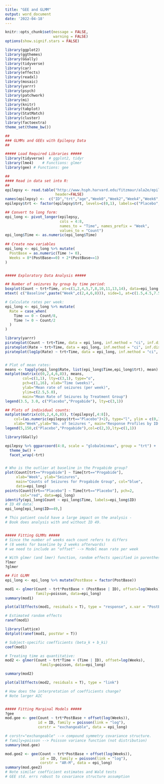 ---
title: "GEE and GLMM"
output: word_document
date: '2022-04-18'
---

```{r setup, include=FALSE}
knitr::opts_chunk$set(message = FALSE,
                      warning = FALSE)
options(show.signif.stars = FALSE)

library(ggplot2)
library(ggthemes)
library(GGally)
library(tidyverse)
library(car)
library(effects)
library(readxl)
library(mosaic)
library(yarrr)
library(psych)
library(patchwork)
library(mi)
library(knitr)
library(tabplot)
library(StatMatch)
library(cluster)
library(factoextra)
theme_set(theme_bw()) 
```


```{r warning = F, message = F, fig.width = 10, fig.height = 10}

##
### GLMMs and GEEs with Epilepsy Data
##

##### Load Required Libraries #####
library(tidyverse)  # ggplot2, tidyr
library(lme4)    # Functions: glmer
library(gee) # Functions: gee

##
#### Read in data set into R:
##
epilepsy <- read.table("http://www.hsph.harvard.edu/fitzmaur/ala2e/epilepsy.dat", 
                       header=FALSE)
names(epilepsy) <-	c("ID","trt","age","Week0","Week2","Week4","Week6","Week8")
epilepsy$trt <- factor(epilepsy$trt, levels=c(0,1), labels=c("Placebo","Progabide"))

## Convert to long form:
epi_long <- pivot_longer(epilepsy,
                         cols = 4:8,
                         names_to = "Time", names_prefix = "Week",
                         values_to = "Count")
epi_long$Time <- as.numeric(epi_long$Time)
  
## Create new variables
epi_long <- epi_long %>% mutate(
  PostBase = as.numeric(Time != 0),
  Weeks = 8*(PostBase==0) + 2*(PostBase==1)
)


##### Exploratory Data Analysis #####

## Number of seizures by group by time period:
boxplot(Count ~ trt+Time, at=c(1,2,4,5,7,8,10,11,13,14), data=epi_long, col=c("red","blue"), ylab="Number of Seizures", xlab="", names=rep(c("Plac","Prog"),5), main="Number of Seizures by Group and Week")
mtext( c("Baseline",paste("Week",c(2,4,6,8))), side=1, at=c(1.5,4.5,7.5,10.5,13.5), line=3 )

# Calculate rates per week:
epi_long <- epi_long %>% mutate(
  Rate = case_when(
    Time == 0 ~ Count/8,
    Time != 0 ~ Count/2
  )
)

library(yarrr)
pirateplot(Count ~ trt+Time, data = epi_long, inf.method = "ci", inf.disp = "line")
pirateplot(Rate ~ trt+Time, data = epi_long, inf.method = "ci", inf.disp = "line")
pirateplot(log1p(Rate) ~ trt+Time, data = epi_long, inf.method = "ci", inf.disp = "line")


# Plot of mean rates:
means <- tapply(epi_long$Rate, list(epi_long$Time,epi_long$trt), mean)
matplot(matrix(c(0,2,4,6,8)), means,
        col=c(1,1), lty=c(3,1), type="o",
        pch=c(1,16), xlab="Time (weeks)",
        ylab="Mean rate of seizures (per week)",
        ylim=c(2.5,5.0),
        main="Mean Rate of Seizures by Treatment Group")
legend(3.5, 3.0, c("Placebo","Progabide"), lty=c(3,1))

## Plots of individual counts:
matplot(matrix(c(0,2,4,6,8)), t(epilepsy[,4:8]),
	col=(as.numeric(epilepsy$trt=="Placebo")+2), type="l", ylim = c(0,180),
	xlab="Week",ylab="No. of Seizures ", main="Response Profiles by ID and Treatment")
legend(5,150,c("Placebo","Progabide"),col=c(2,3),lty=c(1,1))

library(GGally)

epilepsy %>% ggparcoord(4:8, scale = "globalminmax", group = "trt") +
  theme_bw() +
  facet_wrap(~trt)


# Who is the outlier at baseline in the Progabide group?
plot(Count[trt=="Progabide"] ~ Time[trt=="Progabide"],
     xlab="Week", ylab="Seizures",
     main="Counts of Seizures for Progabide Group", col="blue",
     data=epi_long)
points(Count[trt=="Placebo"] ~ Time[trt=="Placebo"], pch=2, 
       col="red", data=epi_long)
identify(epi_long$Count ~ epi_long$Time, labels=epi_long$ID)
# ID 49 data:
epi_long[epi_long$ID==49,]

# This patient could have a large impact on the analysis -
# Book does analysis with and without ID 49.


##### Fitting GLMMs #####
# Since the number of weeks each count refers to differs
# (8 weeks for baseline by 2 weeks afterwards)
# we need to include an "offset" --> Model mean rate per week

# With glmer (and lmer) function, random effects specified in parentheses:
?lmer
?glmer

## Fit GLMM
epi_long <- epi_long %>% mutate(PostBase = factor(PostBase))

mod1 <- glmer(Count ~ trt*PostBase + (PostBase | ID), offset=log(Weeks),
              family=poisson, data=epi_long)
summary(mod1)

plot(allEffects(mod1, residuals = T), type = "response", x.var = "PostBase") #Issues in scaling with offset in Poisson rate models

# Estimated random effects
ranef(mod1)

library(lattice)
dotplot(ranef(mod1, postVar = T))

# Subject-specific coefficients (beta_k + b_ki)
coef(mod1)

# Treating time as quantitative:
mod2 <- glmer(Count ~ trt*Time + (Time | ID), offset=log(Weeks),
	            family=poisson, data=epi_long)

summary(mod2)

plot(allEffects(mod2, residuals = T), type = "link")

# How does the interpretation of coefficients change?
# Note larger AIC


##### Fitting Marginal Models #####
?gee
mod.gee <- gee(Count ~ trt*PostBase + offset(log(Weeks)),
               id = ID, family = poisson(link = "log"), 
               corstr = "exchangeable", data = epi_long)

# corstr="exchangeable" --> compound symmetry covariance structure.
# family=poisson --> Poisson variance function (not distribution)
summary(mod.gee)

mod.gee2 <- gee(Count ~ trt*PostBase + offset(log(Weeks)),
                id = ID, family = poisson(link = "log"), 
                corstr = "AR-M", data = epi_long)
summary(mod.gee2)
# Note similar coefficient estimates and Wald tests
# GEE std. errs robust to covariance structure assumption
```